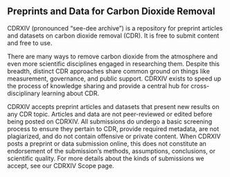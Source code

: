 
## Preprints and Data for Carbon Dioxide Removal

CDRXIV (pronounced “see-dee archive”) is a repository for preprint articles and datasets on carbon dioxide removal (CDR). It is free to submit content and free to use.

There are many ways to remove carbon dioxide from the atmosphere and even more scientific disciplines engaged in researching them. Despite this breadth, distinct CDR approaches share common ground on things like measurement, governance, and public support. CDRXIV exists to speed up the process of knowledge sharing and provide a central hub for cross-disciplinary learning about CDR.

CDRXIV accepts preprint articles and datasets that present new results on any CDR topic. Articles and data are not peer-reviewed or edited before being posted on CDRXIV. All submissions do undergo a basic screening process to ensure they pertain to CDR, provide required metadata, are not plagiarized, and do not contain offensive or private content. When CDRXIV posts a preprint or data submission online, this does not constitute an endorsement of the submission’s methods, assumptions, conclusions, or scientific quality. For more details about the kinds of submissions we accept, see our <Link href='/about/scope'>CDRXIV Scope</Link> page.

